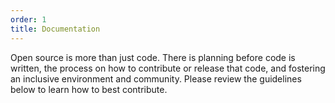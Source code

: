 ```yaml
---
order: 1
title: Documentation
---
```


<Hero title="Crossroads">
  Open source is more than just code. There is planning before code is written,
  the process on how to contribute or release that code, and fostering an
  inclusive environment and community. Please review the guidelines below to
  learn how to best contribute.
</Hero>

<Toc />
